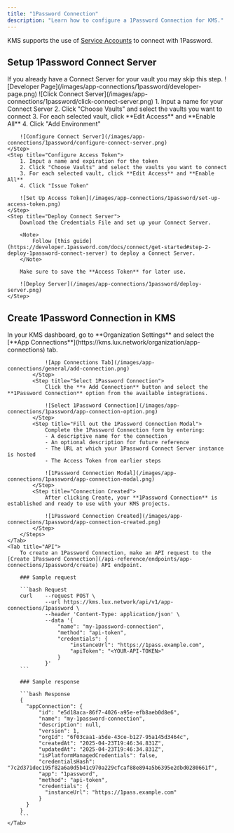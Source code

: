 ```yaml
---
title: "1Password Connection"
description: "Learn how to configure a 1Password Connection for KMS."
---
```


KMS supports the use of [Service Accounts](https://developer.1password.com/docs/service-accounts) to connect with 1Password.

## Setup 1Password Connect Server

<Note>
    If you already have a Connect Server for your vault you may skip this step.
</Note>

<Steps>
    <Step title="Navigate to 'Developer' and click 'Other'">
        ![Developer Page](/images/app-connections/1password/developer-page.png)
    </Step>
    <Step title="Select 'Connect Server'">
        ![Click Connect Server](/images/app-connections/1password/click-connect-server.png)
    </Step>
    <Step title="Configure Connect Server">
        1. Input a name for your Connect Server
        2. Click "Choose Vaults" and select the vaults you want to connect
        3. For each selected vault, click **Edit Access** and **Enable All**
        4. Click "Add Environment"

        ![Configure Connect Server](/images/app-connections/1password/configure-connect-server.png)
    </Step>
    <Step title="Configure Access Token">
        1. Input a name and expiration for the token
        2. Click "Choose Vaults" and select the vaults you want to connect
        3. For each selected vault, click **Edit Access** and **Enable All**
        4. Click "Issue Token"

        ![Set Up Access Token](/images/app-connections/1password/set-up-access-token.png)
    </Step>
    <Step title="Deploy Connect Server">
        Download the Credentials File and set up your Connect Server.

        <Note>
            Follow [this guide](https://developer.1password.com/docs/connect/get-started#step-2-deploy-1password-connect-server) to deploy a Connect Server.
        </Note>

        Make sure to save the **Access Token** for later use.

        ![Deploy Server](/images/app-connections/1password/deploy-server.png)
    </Step>
</Steps>

## Create 1Password Connection in KMS

<Tabs>
    <Tab title="KMS UI">
        <Steps>
            <Step title="Navigate to App Connections">
                In your KMS dashboard, go to **Organization Settings** and select the [**App Connections**](https://kms.lux.network/organization/app-connections) tab.

                ![App Connections Tab](/images/app-connections/general/add-connection.png)
            </Step>
            <Step title="Select 1Password Connection">
                Click the **+ Add Connection** button and select the **1Password Connection** option from the available integrations.

                ![Select 1Password Connection](/images/app-connections/1password/app-connection-option.png)
            </Step>
            <Step title="Fill out the 1Password Connection Modal">
                Complete the 1Password Connection form by entering:
                - A descriptive name for the connection
                - An optional description for future reference
                - The URL at which your 1Password Connect Server instance is hosted
                - The Access Token from earlier steps

                ![1Password Connection Modal](/images/app-connections/1password/app-connection-modal.png)
            </Step>
            <Step title="Connection Created">
                After clicking Create, your **1Password Connection** is established and ready to use with your KMS projects.

                ![1Password Connection Created](/images/app-connections/1password/app-connection-created.png)
            </Step>
        </Steps>
    </Tab>
    <Tab title="API">
        To create an 1Password Connection, make an API request to the [Create 1Password Connection](/api-reference/endpoints/app-connections/1password/create) API endpoint.

        ### Sample request

        ```bash Request
        curl    --request POST \
                --url https://kms.lux.network/api/v1/app-connections/1password \
                --header 'Content-Type: application/json' \
                --data '{
                    "name": "my-1password-connection",
                    "method": "api-token",
                    "credentials": {
                        "instanceUrl": "https://1pass.example.com",
                        "apiToken": "<YOUR-API-TOKEN>"
                    }
                }'
        ```

        ### Sample response

        ```bash Response
        {
          "appConnection": {
              "id": "e5d18aca-86f7-4026-a95e-efb8aeb0d8e6",
              "name": "my-1password-connection",
              "description": null,
              "version": 1,
              "orgId": "6f03caa1-a5de-43ce-b127-95a145d3464c",
              "createdAt": "2025-04-23T19:46:34.831Z",
              "updatedAt": "2025-04-23T19:46:34.831Z",
              "isPlatformManagedCredentials": false,
              "credentialsHash": "7c2d371dec195f82a6a0d5b41c970a229cfcaf88e894a5b6395e2dbd0280661f",
              "app": "1password",
              "method": "api-token",
              "credentials": {
                "instanceUrl": "https://1pass.example.com"
              }
          }
        }
        ```
    </Tab>
</Tabs>
